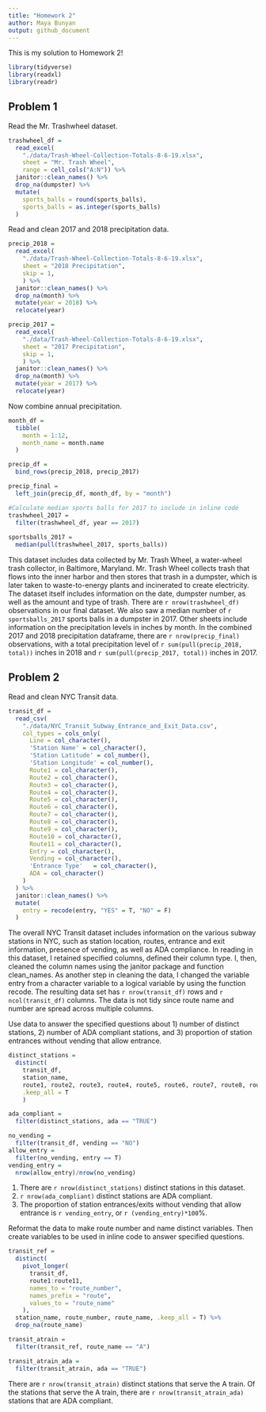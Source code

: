 ```yaml
---
title: "Homework 2"
author: Maya Bunyan
output: github_document
---
```


This is my solution to Homework 2! 

```r
library(tidyverse)
library(readxl)
library(readr)
```

## Problem 1

Read the Mr. Trashwheel dataset.

```r
trashwheel_df = 
  read_excel(
    "./data/Trash-Wheel-Collection-Totals-8-6-19.xlsx",
    sheet = "Mr. Trash Wheel",
    range = cell_cols("A:N")) %>%
  janitor::clean_names() %>%
  drop_na(dumpster) %>%
  mutate(
    sports_balls = round(sports_balls),
    sports_balls = as.integer(sports_balls)
  )
```

Read and clean 2017 and 2018 precipitation data.

```r
precip_2018 =
  read_excel(
    "./data/Trash-Wheel-Collection-Totals-8-6-19.xlsx",
    sheet = "2018 Precipitation",
    skip = 1,
    ) %>%
  janitor::clean_names() %>%
  drop_na(month) %>%
  mutate(year = 2018) %>%
  relocate(year)

precip_2017 =
  read_excel(
    "./data/Trash-Wheel-Collection-Totals-8-6-19.xlsx",
    sheet = "2017 Precipitation",
    skip = 1,
    ) %>%
  janitor::clean_names() %>%
  drop_na(month) %>%
  mutate(year = 2017) %>%
  relocate(year)
```

Now combine annual precipitation.

```r
month_df = 
  tibble(
    month = 1:12,
    month_name = month.name
  )

precip_df = 
  bind_rows(precip_2018, precip_2017) 

precip_final = 
  left_join(precip_df, month_df, by = "month")
```


```r
#Calculate median sports balls for 2017 to include in inline code
trashwheel_2017 = 
  filter(trashwheel_df, year == 2017)
  
sportsballs_2017 =
  median(pull(trashwheel_2017, sports_balls))
```


This dataset includes data collected by Mr. Trash Wheel, a water-wheel trash collector, in Baltimore, Maryland. Mr. Trash Wheel collects trash that flows into the inner harbor and then stores that trash in a dumpster, which is later taken to waste-to-energy plants and incinerated to create electricity. The dataset itself includes information on the date, dumpster number, as well as the amount and type of trash. There are `r nrow(trashwheel_df)` observations in our final dataset. We also saw a median number of  `r sportsballs_2017` sports balls in a dumpster in 2017. Other sheets include information on the precipitation levels in inches by month. In the combined 2017 and 2018 precipitation dataframe, there are `r nrow(precip_final)` observations, with a total precipitation level of `r sum(pull(precip_2018, total))` inches in 2018 and `r sum(pull(precip_2017, total))` inches in 2017.


## Problem 2

Read and clean NYC Transit data.

```r
transit_df = 
  read_csv(
    "./data/NYC_Transit_Subway_Entrance_and_Exit_Data.csv",
    col_types = cols_only(
      Line = col_character(),
      'Station Name' = col_character(),	
      'Station Latitude' = col_number(),	
      'Station Longitude' = col_number(),
      Route1 = col_character(),
      Route2 = col_character(),	
      Route3 = col_character(),
      Route4 = col_character(),
      Route5 = col_character(),
      Route6 = col_character(),
      Route7 = col_character(),
      Route8 = col_character(),
      Route9 = col_character(),
      Route10 = col_character(),
      Route11 = col_character(),
      Entry	= col_character(),
      Vending = col_character(),
      'Entrance Type'	= col_character(),
      ADA = col_character()
    )
  ) %>%
  janitor::clean_names() %>%
  mutate(
    entry = recode(entry, "YES" = T, "NO" = F)
  )
```

The overall NYC Transit dataset includes information on the various subway stations in NYC, such as station location, routes, entrance and exit information, presence of vending, as well as ADA compliance. In reading in this dataset, I retained specified columns, defined their column type. I, then, cleaned the column names using the janitor package and function clean_names. As another step in cleaning the data, I changed the variable entry from a character variable to a logical variable by using the function recode. The resulting data set has `r nrow(transit_df)` rows and `r ncol(transit_df)` columns. The data is not tidy since route name and number are spread across multiple columns.

Use data to answer the specified questions about 1) number of distinct stations, 2) number of ADA compliant stations, and 3) proportion of station entrances without vending that allow entrance.

```r
distinct_stations = 
  distinct(
    transit_df, 
    station_name, 
    route1, route2, route3, route4, route5, route6, route7, route8, route9, route10, route11,
    .keep_all = T
    )

ada_compliant = 
  filter(distinct_stations, ada == "TRUE")

no_vending = 
  filter(transit_df, vending == "NO") 
allow_entry = 
  filter(no_vending, entry == T)
vending_entry = 
  nrow(allow_entry)/nrow(no_vending)

```

1) There are `r nrow(distinct_stations)` distinct stations in this dataset.
2) `r nrow(ada_compliant)` distinct stations are ADA compliant.
3) The proportion of station entrances/exits without vending that allow entrance is `r vending_entry`, or `r (vending_entry)*100`%.


Reformat the data to make route number and name distinct variables. Then create variables to be used in inline code to answer specified questions.

```r
transit_ref = 
  distinct(
    pivot_longer(
      transit_df,
      route1:route11,
      names_to = "route_number",
      names_prefix = "route",
      values_to = "route_name"
    ),
  station_name, route_number, route_name, .keep_all = T) %>%
  drop_na(route_name)

transit_atrain = 
  filter(transit_ref, route_name == "A")

transit_atrain_ada =
  filter(transit_atrain, ada == "TRUE")
```

There are `r nrow(transit_atrain)` distinct stations that serve the A train. Of the stations that serve the A train, there are `r nrow(transit_atrain_ada)` stations that are ADA compliant.

